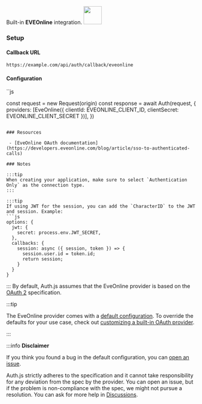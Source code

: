 <div
  style={{
    backgroundColor: "#000",
    display: "flex",
    justifyContent: "space-between",
    color: "#fff",
    padding: 16,
  }}
>
  <span>
    Built-in <b>EVEOnline</b> integration.
  </span>
  <a href="https://eveonline.com">
    <img
      style={{ display: "block" }}
      src="/img/providers/eveonline.svg"
      height="48"
      width="48"
    />
  </a>
</div>

### Setup

#### Callback URL

```
https://example.com/api/auth/callback/eveonline
```

#### Configuration

``js

const request = new Request(origin)
const response = await Auth(request, {
providers: [EveOnline({ clientId: EVEONLINE_CLIENT_ID, clientSecret: EVEONLINE_CLIENT_SECRET })],
})

````

### Resources

 - [EveOnline OAuth documentation](https://developers.eveonline.com/blog/article/sso-to-authenticated-calls)

### Notes

:::tip
When creating your application, make sure to select `Authentication Only` as the connection type.
:::

:::tip
If using JWT for the session, you can add the `CharacterID` to the JWT and session. Example:
```js
options: {
  jwt: {
    secret: process.env.JWT_SECRET,
  },
  callbacks: {
    session: async ({ session, token }) => {
      session.user.id = token.id;
      return session;
    }
  }
}
````

:::
By default, Auth.js assumes that the EveOnline provider is
based on the [OAuth 2](https://www.rfc-editor.org/rfc/rfc6749.html) specification.

:::tip

The EveOnline provider comes with a [default configuration](https://github.com/nextauthjs/next-auth/blob/main/packages/core/src/providers/eveonline.ts).
To override the defaults for your use case, check out [customizing a built-in OAuth provider](https://authjs.dev/guides/providers/custom-provider#override-default-options).

:::

:::info **Disclaimer**

If you think you found a bug in the default configuration, you can [open an issue](https://authjs.dev/new/provider-issue).

Auth.js strictly adheres to the specification and it cannot take responsibility for any deviation from
the spec by the provider. You can open an issue, but if the problem is non-compliance with the spec,
we might not pursue a resolution. You can ask for more help in [Discussions](https://authjs.dev/new/github-discussions).
